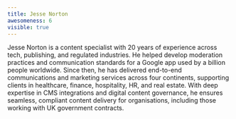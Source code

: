 ```yaml
---
title: Jesse Norton
awesomeness: 6
visible: true
---
```

Jesse Norton is a content specialist with 20 years of experience across tech, publishing, and regulated industries. He helped develop moderation practices and communication standards for a Google app used by a billion people worldwide. Since then, he has delivered end-to-end communications and marketing services across four continents, supporting clients in healthcare, finance, hospitality, HR, and real estate. With deep expertise in CMS integrations and digital content governance, he ensures seamless, compliant content delivery for organisations, including those working with UK government contracts.